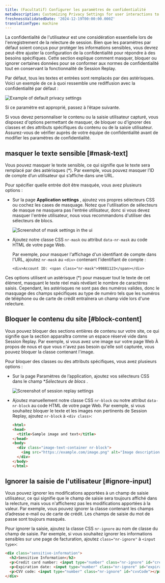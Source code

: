 ```yaml
---
title: (Facultatif) Configurer les paramètres de confidentialité
metaDescription: Customizing Privacy Settings for user interactions to debug faster and improve page performance.
freshnessValidatedDate: '2024-12-19T00:00:00.000Z'
translationType: machine
---
```


La confidentialité de l&apos;utilisateur est une considération essentielle lors de l&apos;enregistrement de la relecture de session. Bien que les paramètres par défaut soient conçus pour protéger les informations sensibles, vous devrez peut-être ajuster la configuration de la confidentialité pour répondre à des besoins spécifiques. Cette section explique comment masquer, bloquer ou ignorer certaines données pour se conformer aux normes de confidentialité tout en conservant la fonctionnalité de Session Replay.

Par défaut, tous les textes et entrées sont remplacés par des astérisques. Voici un exemple de ce à quoi ressemble une rediffusion avec la confidentialité par défaut :

<img title="Example of default privacy settings" alt="Example of default privacy settings" src="/images/browser_screenshot-full_text-masking-example.webp" />

Si ce paramètre est approprié, passez à l’étape suivante.

Si vous devez personnaliser le contenu ou la saisie utilisateur capturé, vous disposez d&apos;options permettant de masquer, de bloquer ou d&apos;ignorer des classes et des attributs spécifiques du contenu ou de la saisie utilisateur. Assurez-vous de vérifier auprès de votre équipe de confidentialité avant de modifier les paramètres de confidentialité.

## masquer le texte sensible [#mask-text]

Vous pouvez masquer le texte sensible, ce qui signifie que le texte sera remplacé par des astérisques (\*). Par exemple, vous pouvez masquer l’ID de compte d’un utilisateur qui s’affiche dans une URL.

Pour spécifier quelle entrée doit être masquée, vous avez plusieurs options :

* Sur la page <DNT>**Application settings**</DNT> , ajoutez vos propres sélecteurs CSS ou cochez les cases de masquage. Notez que l&apos;utilisation de sélecteurs de masque ne masquera pas l&apos;entrée utilisateur, donc si vous devez masquer l&apos;entrée utilisateur, nous vous recommandons d&apos;utiliser des sélecteurs de blocs.

  <img title="Mask settings" alt="Screenshot of mask settings in the ui" src="/images/browser_screenshot-full_mask-settings.webp" />

* Ajoutez notre classe CSS `nr-mask` ou attribut `data-nr-mask` au code HTML de votre page Web.

  Par exemple, pour masquer l&apos;affichage d&apos;un identifiant de compte dans l&apos;URL, ajoutez `nr-mask` au `<div>` contenant l&apos;identifiant de compte :

  `<div>Account ID: <span class="nr-mask">99881123</span></div>`

Ces options utilisent un astérisque (\*) pour masquer tout le texte de cet élément, masquant le texte réel mais révélant le nombre de caractères saisis. Cependant, les astérisques ne sont pas des numéros valides, donc le masquage des champs spécifiques au type de numéro tels que les numéros de téléphone ou de carte de crédit entraînera un champ vide lors d&apos;une relecture.

## Bloquer le contenu du site [#block-content]

Vous pouvez bloquer des sections entières de contenu sur votre site, ce qui signifie que la section apparaîtra comme un espace réservé vide dans Session Replay. Par exemple, si vous avez une image sur votre page Web À propos de nous et que vous n&apos;avez pas besoin qu&apos;elle soit capturée, vous pouvez bloquer la classe contenant l&apos;image.

Pour bloquer des classes ou des attributs spécifiques, vous avez plusieurs options :

* Sur la page Paramètres de l’application, ajoutez vos sélecteurs CSS dans le champ \**Sélecteurs de blocs* .

  <img title="Block Selectors" alt="Screenshot of session replay settings" src="/images/browser_screenshot-full_session-replay-app-settings.webp" />

* Ajoutez manuellement notre classe CSS `nr-block` ou notre attribut `data-nr-block` au code HTML de votre page Web. Par exemple, si vous souhaitez bloquer le texte et les images non pertinents de Session Replay, ajoutez `nr-block` à `<div class>`:

  ```html
  <html>
  <head>
    <title>Sample image and text</title>
  </head>
  <body>
    <div class="image-text-container nr-block">
      <img src="https://example.com/image.png" alt="Image description">
    </div>
  </body>
  </html>
  ```

## Ignorer la saisie de l&apos;utilisateur [#ignore-input]

Vous pouvez ignorer les modifications apportées à un champ de saisie utilisateur, ce qui signifie que le champ de saisie sera toujours affiché dans la relecture, mais vous n&apos;afficherez pas les modifications apportées à la valeur. Par exemple, vous pouvez ignorer la classe contenant les champs d’adresse e-mail ou de carte de crédit. Les champs de saisie du mot de passe sont toujours masqués. 

Pour ignorer la saisie, ajoutez la classe CSS `nr-ignore` au nom de classe du champ de saisie. Par exemple, si vous souhaitez ignorer les informations sensibles sur une page de facturation, ajoutez `class="nr-ignore"` à `<input type>`:

```html
<div class="sensitive-information">
  <h2>Sensitive Information</h2>
  <p>Credit card number: <input type="number" class="nr-ignore" id="creditCardNumber"></p>
  <p>Expiration date: <input type="number" class="nr-ignore" id="expirationDate"></p>
  <p>CVV code: <input type="number" class="nr-ignore" id="cvvCode"></p>
</div>
```